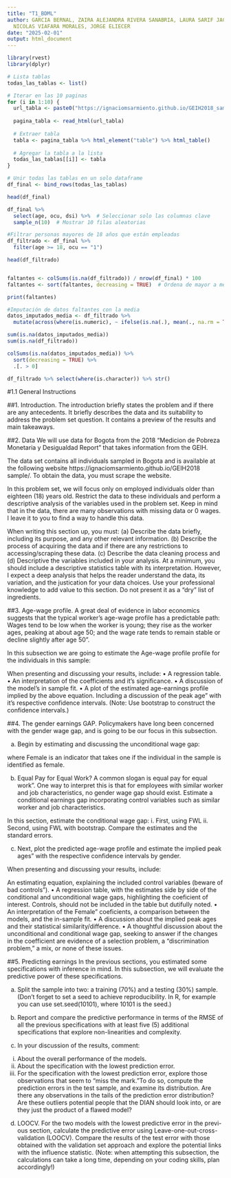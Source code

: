 ```yaml
---
title: "T1_BDML"
author: GARCIA BERNAL, ZAIRA ALEJANDRA RIVERA SANABRIA, LAURA SARIF JACOME VELASCO,
  NICOLAS VIAFARA MORALES, JORGE ELIECER
date: "2025-02-01"
output: html_document
---
```


```r

library(rvest)
library(dplyr)

# Lista tablas
todas_las_tablas <- list()

# Iterar en las 10 paginas
for (i in 1:10) {
  url_tabla <- paste0("https://ignaciomsarmiento.github.io/GEIH2018_sample/pages/geih_page_", i, ".html")
  
  pagina_tabla <- read_html(url_tabla)
  
  # Extraer tabla
  tabla <- pagina_tabla %>% html_element("table") %>% html_table()
  
  # Agregar la tabla a la lista
  todas_las_tablas[[i]] <- tabla
}

# Unir todas las tablas en un solo dataframe
df_final <- bind_rows(todas_las_tablas)

head(df_final)

df_final %>%
  select(age, ocu, dsi) %>%  # Seleccionar solo las columnas clave
  sample_n(10)  # Mostrar 10 filas aleatorias

#Filtrar personas mayores de 18 años que están empleadas
df_filtrado <- df_final %>%
  filter(age >= 18, ocu == "1") 

head(df_filtrado)


faltantes <- colSums(is.na(df_filtrado)) / nrow(df_final) * 100
faltantes <- sort(faltantes, decreasing = TRUE)  # Ordena de mayor a menor

print(faltantes)

#Imputación de datos faltantes con la media
datos_imputados_media <- df_filtrado %>%
  mutate(across(where(is.numeric), ~ ifelse(is.na(.), mean(., na.rm = TRUE), .)))

sum(is.na(datos_imputados_media))
sum(is.na(df_filtrado))

colSums(is.na(datos_imputados_media)) %>% 
  sort(decreasing = TRUE) %>% 
  .[. > 0]

df_filtrado %>% select(where(is.character)) %>% str()

```

#1.1 General Instructions

##1. Introduction. 
The introduction briefly states the problem and if there are any antecedents. It briefly describes the data and its suitability to address the problem set
question. It contains a preview of the results and main takeaways.


##2. Data
We will use data for Bogota from the 2018 "Medicion de Pobreza Monetaria
y Desigualdad Report" that takes information from the GEIH.

The data set contains all individuals sampled in Bogota and is available at the following website https://ignaciomsarmiento.github.io/GEIH2018 sample/. To obtain the data, you must scrape the website.

In this problem set, we will focus only on employed individuals older than eighteen (18) years old. Restrict the data to these individuals and perform a descriptive analysis of the variables used in the problem set. Keep in mind that in the data, there are many observations with missing data or 0 wages. I leave it to you to find a way to handle this data.

When writing this section up, you must:
(a) Describe the data briefly, including its purpose, and any other relevant information.
(b) Describe the process of acquiring the data and if there are any restrictions to accessing/scraping these data.
(c) Describe the data cleaning process and
(d) Descriptive the variables included in your analysis. At a minimum, you should include a descriptive statistics table with its interpretation. However, I expect a deep analysis that helps the reader understand the data, its variation, and the justication for your data choices. Use your professional knowledge to add value to this section. Do not present it as a "dry" list of ingredients.

##3. Age-wage profile.
A great deal of evidence in labor economics suggests that the typical worker's age-wage profile has a predictable path: Wages tend to be low when
the worker is young; they rise as the worker ages, peaking at about age 50; and the wage rate tends to remain stable or decline slightly after age 50".

In this subsection we are going to estimate the Age-wage profile profile for the individuals in this sample:

When presenting and discussing your results, include:
• A regression table.
• An interpretation of the coefficients and it's significance.
• A discussion of the model's in sample fit.
• A plot of the estimated age-earnings profile implied by the above equation. Including a discussion of the peak age" with it's respective confidence intervals. (Note: Use bootstrap to construct the confidence intervals.)

##4. The gender earnings GAP.
Policymakers have long been concerned with the gender wage gap, and is going to be our focus in this subsection.

(a) Begin by estimating and discussing the unconditional wage gap:

where Female is an indicator that takes one if the individual in the sample is identified as female.

(b) Equal Pay for Equal Work? A common slogan is equal pay for equal work". One way to interpret this is that for employees with similar worker and job characteristics, no gender wage gap should exist. Estimate a conditional earnings gap incorporating control variables such as similar worker and job characteristics.

In this section, estimate the conditional wage gap:
i. First, using FWL
ii. Second, using FWL with bootstrap. Compare the estimates and the standard errors.

(c) Next, plot the predicted age-wage profile and estimate the implied peak ages" with the respective confidence intervals by gender.

When presenting and discussing your results, include:

An estimating equation, explaining the included control variables (beware of bad controls").
• A regression table, with the estimates side by side of the conditional and unconditional wage gaps, highlighting the coeficient of interest. Controls, should not be included in the table but dutifully noted.
• An interpretation of the Female" coeficients, a comparison between the models, and the in-sample fit.
• A discussion about the implied peak ages and their statistical similarity/difference.
• A thoughtful discussion about the unconditional and conditional wage gap, seeking to answer if the changes in the coefficient are evidence of a selection problem, a "discrimination problem," a mix, or none of these issues.


##5. Predicting earnings
In the previous sections, you estimated some specifications with inference in mind. In this subsection, we will evaluate the predictive power of these
specifications.

(a) Split the sample into two: a training (70%) and a testing (30%) sample. (Don't forget to set a seed to achieve reproducibility. In R, for example you can use set.seed(10101), where 10101 is the seed.)

(b) Report and compare the predictive performance in terms of the RMSE of all the previous specifications with at least five (5) additional specifications that explore non-linearities and complexity.

(c) In your discussion of the results, comment:
i. About the overall performance of the models.
ii. About the specification with the lowest prediction error.
iii. For the specification with the lowest prediction error, explore those observations that seem to "miss the mark."To do so, compute the prediction errors in the test sample, and examine its distribution. Are there any observations in the tails of the prediction error distribution? Are these outliers potential people that the DIAN should look into, or are they just the product of a flawed model?

(d) LOOCV. For the two models with the lowest predictive error in the previ-
ous section, calculate the predictive error using Leave-one-out-cross-validation (LOOCV). Compare the results of the test error with those obtained with the validation set approach and explore the potential links with the influence statistic. (Note: when attempting this subsection, the calculations can take a long time, depending on your coding skills, plan accordingly!)